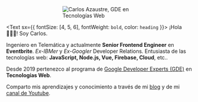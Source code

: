 <p style="display:block;margin:0 auto;width:200px">
    <img src="./carlos-azaustre-gde-web.png" alt="Carlos Azaustre, GDE en Tecnologías Web" />
</p>

<Text sx={{ fontSize: [4, 5, 6], fontWeight: `bold`, color: `heading` }}>
¡Hola 🙋🏻‍♂️! Soy Carlos.
</Text>

Ingeniero en Telemática y actualmente **Senior Frontend Engineer** en **Eventbrite**. 
*Ex-IBMer* y *Ex-Googler* Developer Relations. Entusiasta de las tecnologías web: **JavaScript, Node.js, Vue, Firebase, Cloud**, etc.. 

Desde 2019 pertenezco al programa de [Google Developer Experts (GDE)](https://developers.google.com/community/experts/directory/profile/profile-carlos_azaustre) en **Tecnologías Web**.

Comparto mis aprendizajes y conocimiento a través de mi [blog](/blog) y de mi [canal de Youtube](https://www.youtube.com/carlosazaustre?sub_confirmation=1).